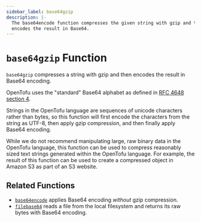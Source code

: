 ```yaml
---
sidebar_label: base64gzip
description: |-
  The base64encode function compresses the given string with gzip and then
  encodes the result in Base64.
---
```


# `base64gzip` Function

`base64gzip` compresses a string with gzip and then encodes the result in
Base64 encoding.

OpenTofu uses the "standard" Base64 alphabet as defined in
[RFC 4648 section 4](https://tools.ietf.org/html/rfc4648#section-4).

Strings in the OpenTofu language are sequences of unicode characters rather
than bytes, so this function will first encode the characters from the string
as UTF-8, then apply gzip compression, and then finally apply Base64 encoding.

While we do not recommend manipulating large, raw binary data in the OpenTofu
language, this function can be used to compress reasonably sized text strings
generated within the OpenTofu language. For example, the result of this
function can be used to create a compressed object in Amazon S3 as part of
an S3 website.

## Related Functions

* [`base64encode`](../../language/functions/base64encode.mdx) applies Base64 encoding _without_
  gzip compression.
* [`filebase64`](../../language/functions/filebase64.mdx) reads a file from the local filesystem
  and returns its raw bytes with Base64 encoding.
